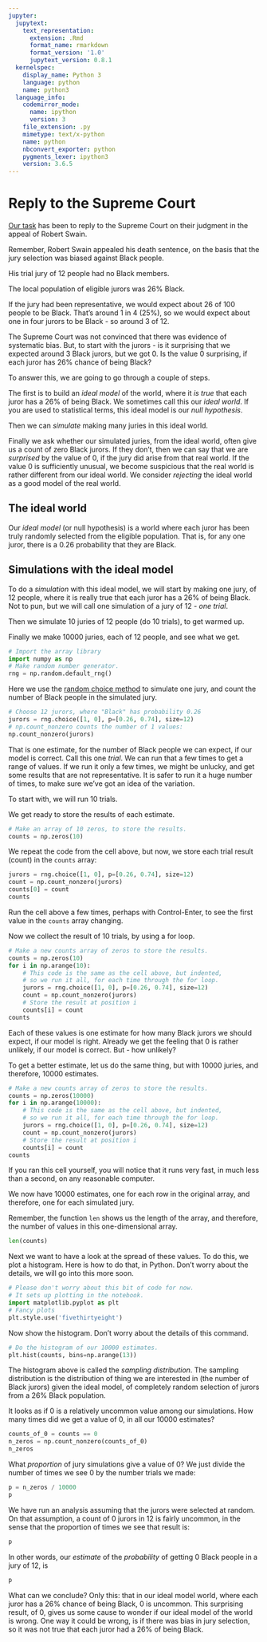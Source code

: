 ```yaml
---
jupyter:
  jupytext:
    text_representation:
      extension: .Rmd
      format_name: rmarkdown
      format_version: '1.0'
      jupytext_version: 0.8.1
  kernelspec:
    display_name: Python 3
    language: python
    name: python3
  language_info:
    codemirror_mode:
      name: ipython
      version: 3
    file_extension: .py
    mimetype: text/x-python
    name: python
    nbconvert_exporter: python
    pygments_lexer: ipython3
    version: 3.6.5
---
```


# Reply to the Supreme Court

[Our task](sampling_problem) has been to reply to the Supreme
Court on their judgment in the appeal of Robert Swain.


Remember, Robert Swain appealed his death sentence, on the basis that the jury
selection was biased against Black people.


His trial jury of 12 people had no Black members.

The local population of eligible jurors was 26% Black.

If the jury had been representative, we would expect about 26 of 100 people to
be Black.  That's around 1 in 4 (25%), so we would expect about one in four
jurors to be Black - so around 3 of 12.

The Supreme Court was not convinced that there was evidence of systematic bias.  But, to start with the jurors - is it surprising that we expected around 3 Black jurors, but we got 0.  Is the value 0 surprising, if each juror has 26% chance of being Black?


To answer this, we are going to go through a couple of steps.

The first is to build an *ideal model* of the world, where it *is true* that
each juror has a 26% of being Black.  We sometimes call this our *ideal world*.
If you are used to statistical terms, this ideal model is our *null
hypothesis*.

Then we can *simulate* making many juries in this ideal world.

Finally we ask whether our simulated juries, from the ideal world, often give
us a count of zero Black jurors.  If they don't, then we can say that we are
*surprised* by the value of 0, if the jury did arise from that real world.  If
the value 0 is sufficiently unusual, we become suspicious that the real world
is rather different from our ideal world.  We consider *rejecting* the ideal
world as a good model of the real world.

## The ideal world

Our *ideal model* (or null hypothesis) is a world where each juror has been
truly randomly selected from the eligible population. That is, for any one
juror, there is a 0.26 probability that they are Black.

## Simulations with the ideal model

To do a *simulation* with this ideal model, we will start by making one jury,
of 12 people, where it is really true that each juror has a 26% of being Black.
Not to pun, but we will call one simulation of a jury of 12 - *one trial*.

Then we simulate 10 juries of 12 people (do 10 trials), to get warmed up.

Finally we make 10000 juries, each of 12 people, and see what we get.

```python
# Import the array library
import numpy as np
# Make random number generator.
rng = np.random.default_rng()
```

Here we use the [random choice method](rng_choice) to simulate one
jury, and count the number of Black people in the simulated jury.

```python
# Choose 12 jurors, where "Black" has probability 0.26
jurors = rng.choice([1, 0], p=[0.26, 0.74], size=12)
# np.count_nonzero counts the number of 1 values:
np.count_nonzero(jurors)
```

That is one estimate, for the number of Black people we can expect, if our
model is correct.  Call this one *trial*. We can run that a few times to get a
range of values.   If we run it only a few times, we might be unlucky, and get
some results that are not representative.  It is safer to run it a huge number
of times, to make sure we've got an idea of the variation.


To start with, we will run 10 trials.

We get ready to store the results of each estimate.

```python
# Make an array of 10 zeros, to store the results.
counts = np.zeros(10)
```

We repeat the code from the cell above, but now, we store each trial result
(count) in the `counts` array:

```python
jurors = rng.choice([1, 0], p=[0.26, 0.74], size=12)
count = np.count_nonzero(jurors)
counts[0] = count
counts
```

Run the cell above a few times, perhaps with Control-Enter, to see the first value in the `counts` array changing.


Now we collect the result of 10 trials, by using a for loop.


```python
# Make a new counts array of zeros to store the results.
counts = np.zeros(10)
for i in np.arange(10):
    # This code is the same as the cell above, but indented,
    # so we run it all, for each time through the for loop.
    jurors = rng.choice([1, 0], p=[0.26, 0.74], size=12)
    count = np.count_nonzero(jurors)
    # Store the result at position i
    counts[i] = count
counts
```

Each of these values is one estimate for how many Black jurors we should
expect, if our model is right.  Already we get the feeling that 0 is rather
unlikely, if our model is correct.  But - how unlikely?


To get a better estimate, let us do the same thing, but with 10000 juries, and
therefore, 10000 estimates.

```python
# Make a new counts array of zeros to store the results.
counts = np.zeros(10000)
for i in np.arange(10000):
    # This code is the same as the cell above, but indented,
    # so we run it all, for each time through the for loop.
    jurors = rng.choice([1, 0], p=[0.26, 0.74], size=12)
    count = np.count_nonzero(jurors)
    # Store the result at position i
    counts[i] = count
counts
```

If you ran this cell yourself, you will notice that it runs very fast, in much
less than a second, on any reasonable computer.


We now have 10000 estimates, one for each row in the original array, and
therefore, one for each simulated jury.

Remember, the function `len` shows us the length of the array, and therefore,
the number of values in this one-dimensional array.

```python
len(counts)
```

Next we want to have a look at the spread of these values.  To do this, we plot
a histogram.  Here is how to do that, in Python.  Don't worry about the details, we will go into this more soon.

```python
# Please don't worry about this bit of code for now.
# It sets up plotting in the notebook.
import matplotlib.pyplot as plt
# Fancy plots
plt.style.use('fivethirtyeight')
```

Now show the histogram.  Don't worry about the details of this command.

```python
# Do the histogram of our 10000 estimates.
plt.hist(counts, bins=np.arange(13))
```

The histogram above is called the *sampling distribution*.  The sampling distribution is the distribution of thing we are interested in (the number of Black jurors) given the ideal model, of completely random selection of jurors from a 26% Black population.

It looks as if 0 is a relatively uncommon value among our simulations. How many
times did we get a value of 0, in all our 10000 estimates?

```python
counts_of_0 = counts == 0
n_zeros = np.count_nonzero(counts_of_0)
n_zeros
```

What *proportion* of jury simulations give a value of 0?  We just divide the
number of times we see 0 by the number trials we made:

```python
p = n_zeros / 10000
p
```

We have run an analysis assuming that the jurors were selected at random.  On
that assumption, a count of 0 jurors in 12 is fairly uncommon, in the sense
that the proportion of times we see that result is:

```python
p
```

In other words, our *estimate* of the *probability* of getting 0 Black people
in a jury of 12, is

```python
p
```

What can we conclude?  Only this: that in our ideal model world, where each
juror has a 26% chance of being Black, 0 is uncommon.  This surprising result,
of 0, gives us some cause to wonder if our ideal model of the world is wrong.
One way it could be wrong, is if there was bias in jury selection, so it was
not true that each juror had a 26% of being Black.

